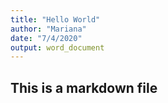 ```yaml
---
title: "Hello World"
author: "Mariana"
date: "7/4/2020"
output: word_document
---
```

## This is a markdown file